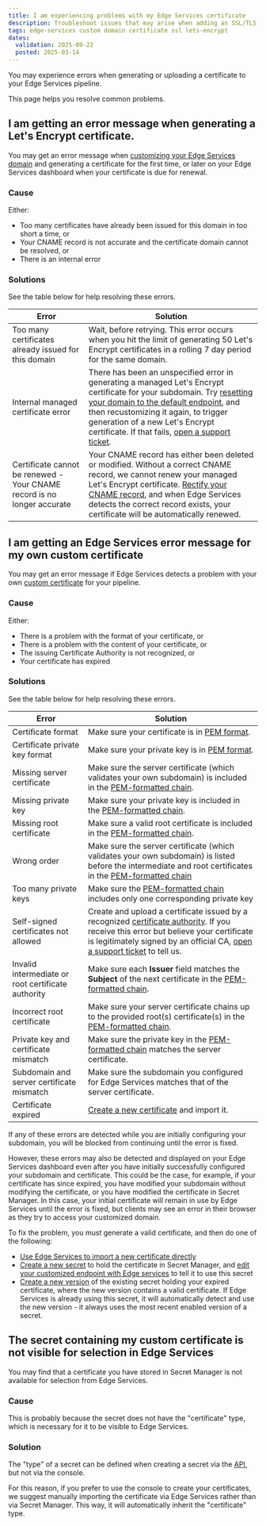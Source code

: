 ```yaml
---
title: I am experiencing problems with my Edge Services certificate
description: Troubleshoot issues that may arise when adding an SSL/TLS certificate so that Scaleway Edge Services can serve content over HTTPS for your custom domain.
tags: edge-services custom domain certificate ssl lets-encrypt
dates:
  validation: 2025-09-22
  posted: 2025-03-14
---
```


You may experience errors when generating or uploading a certificate to your Edge Services pipeline. 

This page helps you resolve common problems.

## I am getting an error message when generating a Let's Encrypt certificate.

You may get an error message when [customizing your Edge Services domain](/edge-services/how-to/configure-custom-domain/) and generating a certificate for the first time, or later on your Edge Services dashboard when your certificate is due for renewal.

### Cause

Either:

- Too many certificates have already been issued for this domain in too short a time, or
- Your CNAME record is not accurate and the certificate domain cannot be resolved, or
- There is an internal error

### Solutions

See the table below for help resolving these errors.

| Error                                                                   | Solution                                                            |
| ------------------------------------------------------------------------|---------------------------------------------------------------------|
| Too many certificates already issued for this domain                    | Wait, before retrying. This error occurs when you hit the limit of generating 50 Let's Encrypt certificates in a rolling 7 day period for the same domain. |
| Internal managed certificate error                                      | There has been an unspecified error in generating a managed Let's Encrypt certificate for your subdomain. Try [resetting your domain to the default endpoint](/edge-services/how-to/configure-custom-domain/#how-to-reset-your-customized-domain), and then recustomizing it again, to trigger generation of a new Let's Encrypt certificate. If that fails, [open a support ticket](https://console.scaleway.com/support/tickets/create). |
| Certificate cannot be renewed - Your CNAME record is no longer accurate | Your CNAME record has either been deleted or modified. Without a correct CNAME record, we cannot renew your managed Let's Encrypt certificate. [Rectify your CNAME record](/edge-services/reference-content/cname-record/#how-to-create-a-cname-record), and when Edge Services detects the correct record exists, your certificate will be automatically renewed. |

## I am getting an Edge Services error message for my own custom certificate

You may get an error message if Edge Services detects a problem with your own [custom certificate](/edge-services/reference-content/ssl-tls-certificate/#using-your-own-certificate) for your pipeline.

### Cause

Either:

- There is a problem with the format of your certificate, or
- There is a problem with the content of your certificate, or
- The issuing Certificate Authority is not recognized, or
- Your certificate has expired

### Solutions

See the table below for help resolving these errors.

| Error                                                                   | Solution                                                            |
|-------------------------------------------------------------------------|---------------------------------------------------------------------|
| Certificate format                                                      | Make sure your certificate is in [PEM format](#pem-format-certificate-chain). |
| Certificate private key format                                          | Make sure your private key is in [PEM format](#pem-format-certificate-chain).|
| Missing server certificate                                              | Make sure the server certificate (which validates your own subdomain) is included in the [PEM-formatted chain](#pem-format-certificate-chain).|
| Missing private key                                                     | Make sure your private key is included in the [PEM-formatted chain](#pem-format-certificate-chain).|
| Missing root certificate                                                | Make sure a valid root certificate is included in the [PEM-formatted chain](#pem-format-certificate-chain). |
| Wrong order                                                             | Make sure the server certificate (which validates your own subdomain) is listed before the intermediate and root certificates in the [PEM-formatted chain](#pem-format-certificate-chain) |
| Too many private keys                                                   | Make sure the [PEM-formatted chain](#pem-format-certificate-chain) includes only one corresponding private key  |
| Self-signed certificates not allowed                                    | Create and upload a certificate issued by a recognized [certificate authority](#tips-for-creating-a-certificate). If you receive this error but believe your certificate is legitimately signed by an official CA, [open a support ticket](https://console.scaleway.com/support/tickets) to tell us. |
| Invalid intermediate or root certificate authority                      | Make sure each **Issuer** field matches the **Subject** of the next certificate in the [PEM-formatted chain](#pem-format-certificate-chain).|
| Incorrect root certificate                                              | Make sure your server certificate chains up to the provided root(s) certificate(s) in the [PEM-formatted chain](#pem-format-certificate-chain). |
| Private key and certificate mismatch                                    | Make sure the private key in the [PEM-formatted chain](#pem-format-certificate-chain) matches the server certificate.  |
| Subdomain and server certificate mismatch                               | Make sure the subdomain you configured for Edge Services matches that of the server certificate. |
| Certificate expired                                                     | [Create a new certificate](#keeping-your-certificate-up-to-date) and import it.  |

If any of these errors are detected while you are initially configuring your subdomain, you will be blocked from continuing until the error is fixed.

However, these errors may also be detected and displayed on your Edge Services dashboard even after you have initially successfully configured your subdomain and certificate. This could be the case, for example, if your certificate has since expired, you have modified your subdomain without modifying the certificate, or you have modified the certificate in Secret Manager. In this case, your initial certificate will remain in use by Edge Services until the error is fixed, but clients may see an error in their browser as they try to access your customized domain. 

To fix the problem, you must generate a valid certificate, and then do one of the following:

- [Use Edge Services to import a new certificate directly](/edge-services/how-to/configure-custom-domain/#how-to-edit-your-customized-domain-or-its-certificate)
- [Create a new secret](/secret-manager/how-to/create-secret/) to hold the certificate in Secret Manager, and [edit your customized endpoint with Edge services](/edge-services/how-to/configure-custom-domain/#how-to-edit-your-customized-domain-or-its-certificate) to tell it to use this secret
- [Create a new version](/secret-manager/how-to/create-version/) of the existing secret holding your expired certificate, where the new version contains a valid certificate. If Edge Services is already using this secret, it will automatically detect and use the new version - it always uses the most recent enabled version of a secret.

## The secret containing my custom certificate is not visible for selection in Edge Services

You may find that a certificate you have stored in Secret Manager is not available for selection from Edge Services.

### Cause

 This is probably because the secret does not have the "certificate" type, which is necessary for it to be visible to Edge Services.
 
### Solution

The "type" of a secret can be defined when creating a secret via the [API](https://www.scaleway.com/en/developers/api/secret-manager/#path-secrets-create-a-secret), but not via the console. 

For this reason, if you prefer to use the console to create your certificates, we suggest manually importing the certificate via Edge Services rather than via Secret Manager. This way, it will automatically inherit the "certificate" type.